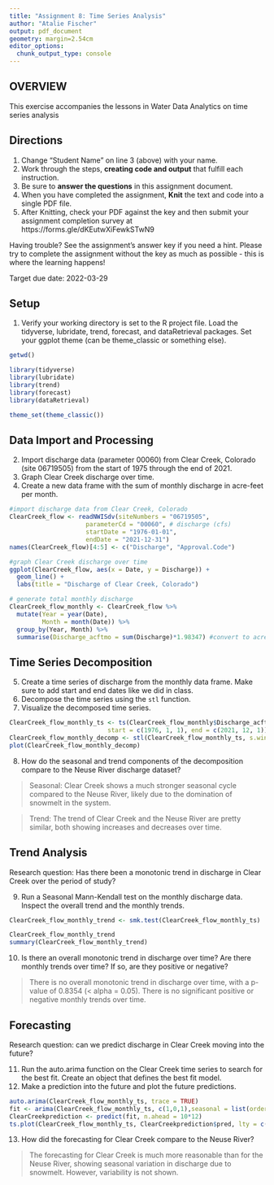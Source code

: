 ```yaml
---
title: "Assignment 8: Time Series Analysis"
author: "Atalie Fischer"
output: pdf_document
geometry: margin=2.54cm
editor_options: 
  chunk_output_type: console
---
```


## OVERVIEW

This exercise accompanies the lessons in Water Data Analytics on time series analysis

## Directions
1. Change "Student Name" on line 3 (above) with your name.
2. Work through the steps, **creating code and output** that fulfill each instruction.
3. Be sure to **answer the questions** in this assignment document.
4. When you have completed the assignment, **Knit** the text and code into a single PDF file.
5. After Knitting, check your PDF against the key and then submit your assignment completion survey at https://forms.gle/dKEutwXiFewkSTwN9

Having trouble? See the assignment's answer key if you need a hint. Please try to complete the assignment without the key as much as possible - this is where the learning happens!

Target due date: 2022-03-29

## Setup

1. Verify your working directory is set to the R project file. Load the tidyverse, lubridate, trend, forecast, and dataRetrieval packages. Set your ggplot theme (can be theme_classic or something else).


```r
getwd()

library(tidyverse)
library(lubridate)
library(trend)
library(forecast)
library(dataRetrieval)

theme_set(theme_classic())
```

## Data Import and Processing

2. Import discharge data (parameter 00060) from Clear Creek, Colorado (site 06719505) from the start of 1975 through the end of 2021.
3. Graph Clear Creek discharge over time. 
4. Create a new data frame with the sum of monthly discharge in acre-feet per month.

```r
#import discharge data from Clear Creek, Colorado
ClearCreek_flow <- readNWISdv(siteNumbers = "06719505",
                     parameterCd = "00060", # discharge (cfs)
                     startDate = "1976-01-01",
                     endDate = "2021-12-31")
names(ClearCreek_flow)[4:5] <- c("Discharge", "Approval.Code")

#graph Clear Creek discharge over time
ggplot(ClearCreek_flow, aes(x = Date, y = Discharge)) +
  geom_line() +
  labs(title = "Discharge of Clear Creek, Colorado")

# generate total monthly discharge
ClearCreek_flow_monthly <- ClearCreek_flow %>%
  mutate(Year = year(Date),
         Month = month(Date)) %>%
  group_by(Year, Month) %>%
  summarise(Discharge_acftmo = sum(Discharge)*1.98347) #convert to acre-feet/month


```


## Time Series Decomposition
5. Create a time series of discharge from the monthly data frame. Make sure to add start and end dates like we did in class.
6. Decompose the time series using the `stl` function.
7. Visualize the decomposed time series.

```r
ClearCreek_flow_monthly_ts <- ts(ClearCreek_flow_monthly$Discharge_acftmo, frequency = 12,
                           start = c(1976, 1, 1), end = c(2021, 12, 1))
ClearCreek_flow_monthly_decomp <- stl(ClearCreek_flow_monthly_ts, s.window = "periodic")
plot(ClearCreek_flow_monthly_decomp)
```

8. How do the seasonal and trend components of the decomposition compare to the Neuse River discharge dataset? 

> Seasonal: Clear Creek shows a much stronger seasonal cycle compared to the Neuse River, likely due to the domination of snowmelt in the system.

> Trend: The trend of Clear Creek and the Neuse River are pretty similar, both showing increases and decreases over time. 

## Trend Analysis
Research question: Has there been a monotonic trend in discharge in Clear Creek over the period of study?

9. Run a Seasonal Mann-Kendall test on the monthly discharge data. Inspect the overall trend and the monthly trends. 

```r
ClearCreek_flow_monthly_trend <- smk.test(ClearCreek_flow_monthly_ts)

ClearCreek_flow_monthly_trend
summary(ClearCreek_flow_monthly_trend)
```

10. Is there an overall monotonic trend in discharge over time? Are there monthly trends over time? If so, are they positive or negative?

> There is no overall monotonic trend in discharge over time, with a p-value of 0.8354 (< alpha = 0.05). There is no significant positive or negative monthly trends over time. 


## Forecasting
Research question: can we predict discharge in Clear Creek moving into the future?

11. Run the auto.arima function on the Clear Creek time series to search for the best fit. Create an object that defines the best fit model. 
12. Make a prediction into the future and plot the future predictions. 

```r
auto.arima(ClearCreek_flow_monthly_ts, trace = TRUE)
fit <- arima(ClearCreek_flow_monthly_ts, c(1,0,1),seasonal = list(order = c(2,1,0), period = 12))
ClearCreekprediction <- predict(fit, n.ahead = 10*12)
ts.plot(ClearCreek_flow_monthly_ts, ClearCreekprediction$pred, lty = c(1, 3))
```

13. How did the forecasting for Clear Creek compare to the Neuse River?

> The forecasting for Clear Creek is much more reasonable than for the Neuse River, showing seasonal variation in discharge due to snowmelt. However, variability is not shown. 